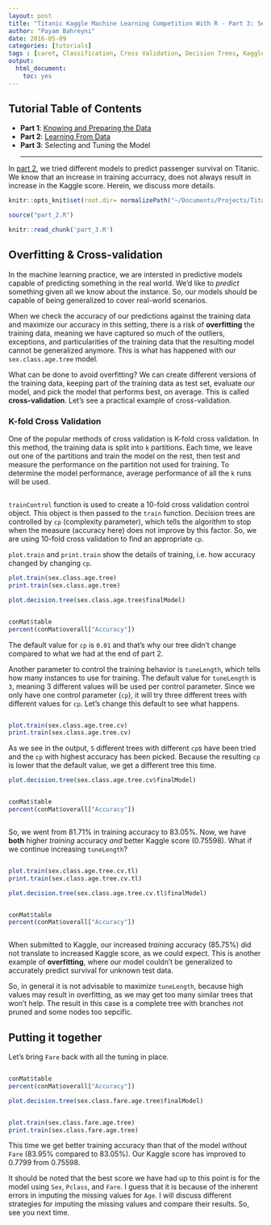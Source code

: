 ```yaml
---
layout: post
title: "Titanic Kaggle Machine Learning Competition With R - Part 3: Selecting and Tuning The Model"
author: "Payam Bahreyni"
date: 2016-05-09
categories: [tutorials]
tags : [caret, Classification, Cross Validation, Decision Trees, Kaggle, Machine Learning, Model Tuning, Model Selection, R, rpart]
output: 
  html_document: 
    toc: yes
---
```


## Tutorial Table of Contents

* **Part 1**: [Knowing and Preparing the Data]({% post_url 2016-04-25-titanic_kaggle_competition_with_r_part_1 %})
* **Part 2**: [Learning From Data]({% post_url 2016-05-02-titanic_kaggle_competition_with_r_part_2 %})
* **Part 3**: Selecting and Tuning the Model
<hr />

In [part 2]({% post_url 2016-05-02-titanic_kaggle_competition_with_r_part_2%}), we tried different models to predict passenger survival on Titanic. We know that an increase in training accurracy, does not always result in increase in the Kaggle score. Herein, we discuss more details.

```r
knitr::opts_knit$set(root.dir= normalizePath("~/Documents/Projects/Titanic Competition/titanic_tutorial"))
```

```r
source("part_2.R")
```

```r
knitr::read_chunk('part_3.R')
```

## Overfitting & Cross-validation

In the machine learning practice, we are intersted in predictive models capable of predicting something in the real world. We'd like to *predict* something given all we know about the instance. So, our models should be capable of being generalized to cover real-world scenarios.

When we check the accuracy of our predictions against the training data and maximize our accuracy in this setting, there is a risk of **overfitting** the training data, meaning we have captured so much of the outliers, exceptions, and particularities of the training data that the resulting model cannot be generalized anymore. This is what has happened with our `sex.class.age.tree` model.

What can be done to avoid overfitting? We can create different versions of the training data, keeping part of the training data as test set, evaluate our model, and pick the model that performs best, on average. This is called **cross-validation**. Let's see a practical example of cross-validation.

### K-fold Cross Validation

One of the popular methods of cross validation is K-fold cross validation. In this method, the training data is split into `k` partitions. Each time, we leave out one of the partitions and train the model on the rest, then test and measure the performance on the partition not used for training. To determine the model performance, average performance of all the `k` runs will be used.

```r
```

`trainControl` function is used to create a 10-fold cross validation control object. This object is then passed to the `train` function. Decision trees are controlled by `cp` (complexity parameter), which tells the algorithm to stop when the measure (accuracy here) does not improve by this factor. So, we are using 10-fold cross validation to find an appropriate `cp`.

`plot.train` and `print.train` show the details of training, i.e. how accuracy changed by changing `cp`.

```r
plot.train(sex.class.age.tree)
print.train(sex.class.age.tree)

plot.decision.tree(sex.class.age.tree$finalModel)
```

```r
```

```r
conMat$table
percent(conMat$overall["Accuracy"])
```

The default value for `cp` is `0.01` and that's why our tree didn't change compared to what we had at the end of part 2. 

Another parameter to control the training behavior is `tuneLength`, which tells how many instances to use for training. The default value for `tuneLength` is `3`, meaning 3 different values will be used per control parameter. Since we only have one control parameter (`cp`), it will try three different trees with different values for `cp`. Let's change this default to see what happens.

```r
```

```r
plot.train(sex.class.age.tree.cv)
print.train(sex.class.age.tree.cv)
```

As we see in the output, `5` different trees with different `cp`s have been tried and the `cp` with highest accuracy has been picked. Because the resulting `cp` is lower that the default value, we get a different tree this time.

```r
plot.decision.tree(sex.class.age.tree.cv$finalModel)
```

```r
```

```r
conMat$table
percent(conMat$overall["Accuracy"])
```

```r
```

So, we went from 81.71% in training accuracy to 83.05%. Now, we have **both** higher *training* accuracy *and* better Kaggle score (0.75598). What if we continue increasing `tuneLength`?

```r
```

```r
plot.train(sex.class.age.tree.cv.tl)
print.train(sex.class.age.tree.cv.tl)

plot.decision.tree(sex.class.age.tree.cv.tl$finalModel)
```


```r
```

```r
conMat$table
percent(conMat$overall["Accuracy"])
```

```r
```

When submitted to Kaggle, our increased *training* accuracy (85.75%) did not translate to increased Kaggle score, as we could expect. This is another example of **overfitting**, where our model couldn't be generalized to accurately predict survival for unknown test data.

So, in general it is not advisable to maximize `tuneLength`, because high values may result in overfitting, as we may get too many similar trees that won't help. The result in this case is a complete tree with branches not pruned and some nodes too sepcific.

## Putting it together

Let's bring `Fare` back with all the tuning in place.

```r
```

```r
conMat$table
percent(conMat$overall["Accuracy"])

plot.decision.tree(sex.class.fare.age.tree$finalModel)
```

```r
```

```r
plot.train(sex.class.fare.age.tree)
print.train(sex.class.fare.age.tree)
```

This time we get better training accuracy than that of the model without `Fare` (83.95% compared to 83.05%). Our Kaggle score has improved to 0.7799 from 0.75598.

It should be noted that the best score we have had up to this point is for the model using `Sex`, `Pclass`, and `Fare`. I guess that it is because of the inherent errors in imputing the missing values for `Age`. I will discuss different strategies for imputing the missing values and compare their results. So, see you next time.